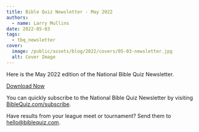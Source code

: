 ```yaml
---
title: Bible Quiz Newsletter - May 2022
authors:
  - name: Larry Mullins
date: 2022-05-03
tags:
  - tbq_newsletter
cover:
  image: /public/assets/blog/2022/covers/05-03-newsletter.jpg
  alt: Cover Image
---
```


Here is the May 2022 edition of the National Bible Quiz Newsletter.

<a href="/assets/blog/2022/05-newsletter.pdf" class="btn btn-primary">Download Now</a>

You can quickly subscribe to the National Bible Quiz Newsletter by visiting [BibleQuiz.com/subscribe](/subscribe).

Have results from your league meet or tournament? Send them to [hello@biblequiz.com](mailto:hello@biblequiz.com).
